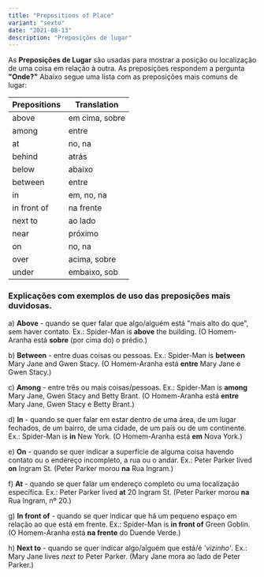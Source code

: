 ```yaml
---
title: "Prepositions of Place"
variant: "sexto"
date: "2021-08-13"
description: "Preposições de lugar"
---
```


As **Preposições de Lugar** são usadas para mostrar a posição ou localização de uma coisa em relação à outra. As preposições respondem a pergunta **"Onde?"** Abaixo segue uma lista com as preposições mais comuns de lugar:

| Prepositions | Translation    |
| ------------ | -------------- |
| above        | em cima, sobre |
| among        | entre          |
| at           | no, na         |
| behind       | atrás          |
| below        | abaixo         |
| between      | entre          |
| in           | em, no, na     |
| in front of  | na frente      |
| next to      | ao lado        |
| near         | próximo        |
| on           | no, na         |
| over         | acima, sobre   |
| under        | embaixo, sob   |

### Explicações com exemplos de uso das preposições mais duvidosas.

a) **Above** - quando se quer falar que algo/alguém está "mais alto do que", sem haver contato. Ex.: Spider-Man is **above** the building. (O Homem-Aranha está **sobre** (por cima do) o prédio.)

b) **Between** - entre duas coisas ou pessoas. Ex.: Spider-Man is **between** Mary Jane and Gwen Stacy. (O Homem-Aranha está **entre** Mary Jane e Gwen Stacy.)

c) **Among** - entre três ou mais coisas/pessoas. Ex.: Spider-Man is **among** Mary Jane, Gwen Stacy and Betty Brant. (O Homem-Aranha está **entre** Mary Jane, Gwen Stacy e Betty Brant.)

d) **In** - quando se quer falar em estar dentro de uma área, de um lugar fechados, de um bairro, de uma cidade, de um país ou de um continente. Ex.: Spider-Man is **in** New York. (O Homem-Aranha está **em** Nova York.)

e) **On** - quando se quer indicar a superfície de alguma coisa havendo contato ou o endereço incompleto, a rua ou o andar. Ex.: Peter Parker lived **on** Ingram St. (Peter Parker morou **na** Rua Ingram.)

f) **At** - quando se quer falar um endereço completo ou uma localização específica. Ex.: Peter Parker lived **at** 20 Ingram St. (Peter Parker morou **na** Rua Ingram, nº 20.)

g) **In front of** - quando se quer indicar que há um pequeno espaço em relação ao que está em frente. Ex.: Spider-Man is **in front of** Green Goblin. (O Homem-Aranha está **na frente** do Duende Verde.)

h) **Next to** - quando se quer indicar algo/alguém que está/é _'vizinho'_. Ex.: Mary Jane lives _next to_ Peter Parker. (Mary Jane mora ao lado de Peter Parker.)
